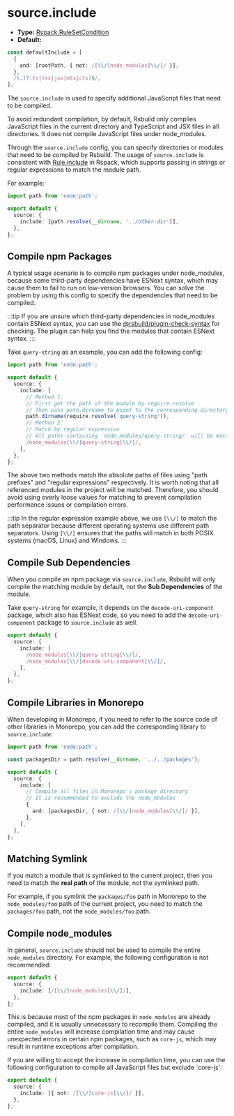# source.include

- **Type:** [Rspack.RuleSetCondition](https://rspack.dev/config/module#condition)
- **Default:**

```ts
const defaultInclude = [
  {
    and: [rootPath, { not: /[\\/]node_modules[\\/]/ }],
  },
  /\.(?:ts|tsx|jsx|mts|cts)$/,
];
```

The `source.include` is used to specify additional JavaScript files that need to be compiled.

To avoid redundant compilation, by default, Rsbuild only compiles JavaScript files in the current directory and TypeScript and JSX files in all directories. It does not compile JavaScript files under node_modules.

Through the `source.include` config, you can specify directories or modules that need to be compiled by Rsbuild. The usage of `source.include` is consistent with [Rule.include](https://rspack.dev/config/module#ruleinclude) in Rspack, which supports passing in strings or regular expressions to match the module path.

For example:

```ts
import path from 'node:path';

export default {
  source: {
    include: [path.resolve(__dirname, '../other-dir')],
  },
};
```

## Compile npm Packages

A typical usage scenario is to compile npm packages under node_modules, because some third-party dependencies have ESNext syntax, which may cause them to fail to run on low-version browsers. You can solve the problem by using this config to specify the dependencies that need to be compiled.

:::tip
If you are unsure which third-party dependencies in node_modules contain ESNext syntax, you can use the [@rsbuild/plugin-check-syntax](https://github.com/rspack-contrib/rsbuild-plugin-check-syntax) for checking. The plugin can help you find the modules that contain ESNext syntax.
:::

Take `query-string` as an example, you can add the following config:

```ts
import path from 'node:path';

export default {
  source: {
    include: [
      // Method 1:
      // First get the path of the module by require.resolve
      // Then pass path.dirname to point to the corresponding directory
      path.dirname(require.resolve('query-string')),
      // Method 2:
      // Match by regular expression
      // All paths containing `node_modules/query-string/` will be matched
      /node_modules[\\/]query-string[\\/]/,
    ],
  },
};
```

The above two methods match the absolute paths of files using "path prefixes" and "regular expressions" respectively. It is worth noting that all referenced modules in the project will be matched. Therefore, you should avoid using overly loose values for matching to prevent compilation performance issues or compilation errors.

:::tip
In the regular expression example above, we use `[\\/]` to match the path separator because different operating systems use different path separators. Using `[\\/]` ensures that the paths will match in both POSIX systems (macOS, Linux) and Windows.
:::

## Compile Sub Dependencies

When you compile an npm package via `source.include`, Rsbuild will only compile the matching module by default, not the **Sub Dependencies** of the module.

Take `query-string` for example, it depends on the `decode-uri-component` package, which also has ESNext code, so you need to add the `decode-uri-component` package to `source.include` as well.

```ts
export default {
  source: {
    include: [
      /node_modules[\\/]query-string[\\/]/,
      /node_modules[\\/]decode-uri-component[\\/]/,
    ],
  },
};
```

## Compile Libraries in Monorepo

When developing in Monorepo, if you need to refer to the source code of other libraries in Monorepo, you can add the corresponding library to `source.include`:

```ts
import path from 'node:path';

const packagesDir = path.resolve(__dirname, '../../packages');

export default {
  source: {
    include: [
      // Compile all files in Monorepo's package directory
      // It is recommended to exclude the node_modules
      {
        and: [packagesDir, { not: /[\\/]node_modules[\\/]/ }],
      },
    ],
  },
};
```

## Matching Symlink

If you match a module that is symlinked to the current project, then you need to match the **real path** of the module, not the symlinked path.

For example, if you symlink the `packages/foo` path in Monorepo to the `node_modules/foo` path of the current project, you need to match the `packages/foo` path, not the `node_modules/foo` path.

## Compile node_modules

In general, `source.include` should not be used to compile the entire `node_modules` directory. For example, the following configuration is not recommended:

```ts
export default {
  source: {
    include: [/[\\/]node_modules[\\/]/],
  },
};
```

This is because most of the npm packages in `node_modules` are already compiled, and it is usually unnecessary to recompile them. Compiling the entire `node_modules` will increase compilation time and may cause unexpected errors in certain npm packages, such as `core-js`, which may result in runtime exceptions after compilation.

If you are willing to accept the increase in compilation time, you can use the following configuration to compile all JavaScript files but exclude `core-js':

```ts
export default {
  source: {
    include: [{ not: /[\\/]core-js[\\/]/ }],
  },
};
```
